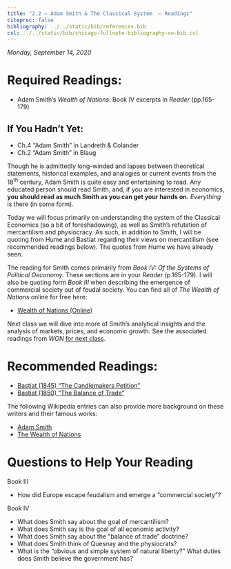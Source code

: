 ```yaml
---
title: "2.2 — Adam Smith & The Classical System  — Readings"
citeproc: false
bibliography: ../../static/bib/references.bib
csl: ../../static/bib/chicago-fullnote-bibliography-no-bib.csl
---
```


*Monday, September 14, 2020*

# Required Readings:

- <i class="fas fas fa-book"></i> Adam Smith's *Wealth of Nations*: Book IV excerpts in *Reader* (pp.165-179)

## If You Hadn't Yet:
- <i class="fas fas fa-book"></i> Ch.4 "Adam Smith" in Landreth & Colander
- <i class="fas fas fa-book"></i> Ch.2 "Adam Smith" in Blaug

Though he is admittedly long-winded and lapses between theoretical statements, historical examples, and analogies or current events from the 18^th^ century, Adam Smith is quite easy and entertaining to read. Any educated person should read Smith, and, if you are interested in economics, **you should read as much Smith as you can get your hands on.** *Everything* is there (in some form).

Today we will focus primarily on understanding the system of the Classical Economics (so a bit of foreshadowing), as well as Smith's refutation of mercantilism and physiocracy. As such, in addition to Smith, I will be quoting from Hume and Bastiat regarding their views on mercantilism (see recommended readings below). The quotes from Hume we have already seen. 

The reading for Smith comes primarily from *Book IV: Of the Systems of Political Oeconomy.* These sections are in your *Reader* (p.165-179). I will also be quoting form *Book III* when describing the emergence of commercial society out of feudal society. You can find all of *The Wealth of Nations* online for free here: 

- [<i class="fas fas fa-book"></i> Wealth of Nations (Online)](https://www.econlib.org/library/Smith/smWN.html)

Next class we will dive into more of Smith's analytical insights and the analysis of markets, prices, and economic growth. See the associated readings from *WON* [for next class](/reading/2.3-reading).

# Recommended Readings:

- [<i class="fas fas fa-book"></i> Bastiat (1845) “The Candlemakers Petition”](http://bastiat.org/en/petition.html)
- [<i class="fas fas fa-book"></i> Bastiat (1850) “The Balance of Trade”](https://www.econlib.org/library/Bastiat/basEss.html?chapter_num=16#book-reader)


The following Wikipedia entries can also provide more background on these writers and their famous works:

- [<i class="fab fa-wikipedia-w"></i> Adam Smith](https://en.wikipedia.org/wiki/Adam_Smith)
- [<i class="fab fa-wikipedia-w"></i> The Wealth of Nations](https://en.wikipedia.org/wiki/The_Wealth_of_Nations)


# Questions to Help Your Reading

Book III

- How did Europe escape feudalism and emerge a “commercial society”?

Book IV

- What does Smith say about the goal of mercantilism?
- What does Smith say is the goal of all economic activity?
- What does Smith say about the “balance of trade” doctrine?
- What does Smith think of Quesnay and the physiocrats?
- What is the “obvious and simple system of natural liberty?” What duties does Smith believe the government has?